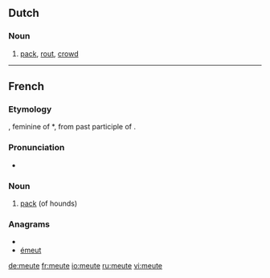 ==Dutch==

===Noun===
{{nl-noun|g1=m|g2=f|pl1=meuten|pl2=meutes|dim=-}}

# [[pack]], [[rout]], [[crowd]]

----

==French==
===Etymology===
{{etyl|la|fr}} {{term|movita}}, feminine of *{{term||movitus}}, from past participle of {{term|movere}}.

===Pronunciation===
*{{IPA|/møt/|lang=fr}}

===Noun===
{{fr-noun|f}}

# {{hunting|lang=fr}} [[pack]] (of hounds)

===Anagrams===
* {{alphagram|eemtu}}
* [[émeut#French|émeut]]

[[de:meute]]
[[fr:meute]]
[[io:meute]]
[[ru:meute]]
[[vi:meute]]